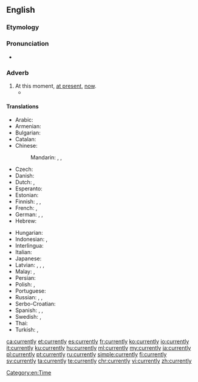 ==English==

===Etymology===
{{suffix|current|ly|lang=en}}

===Pronunciation===
* {{audio|en-us-currently.ogg|Audio (US)|lang=en}}

===Adverb===
{{en-adv}}

# At this moment, [[at present]], [[now]].
#* {{quote-magazine|year=2012|month=March-April
|author=John T. Jost
|title=Social Justice: Is It in Our Nature (and Our Future)?
|volume=100|issue=2|page=162
|magazine={{w|American Scientist}}
|url=http://www.americanscientist.org/bookshelf/pub/social-justice-is-it-in-our-nature-and-our-future
|passage=He draws eclectically on studies of baboons, descriptive anthropological accounts of hunter-gatherer societies and, in a few cases, the fossil record. With this biological framework in place, Corning endeavors to show that the capitalist system as '''currently''' practiced in the United States and elsewhere is manifestly unfair.}}

====Translations====
{{trans-top|At this moment}}
* Arabic: {{t|ar|حالياً|tr=Halíyyan}}
* Armenian: {{t|hy|ներկայումս|sc=Armn}}
* Bulgarian: {{t+|bg|понастоящем}}
* Catalan: {{t+|ca|actualment}}
* Chinese:
*: Mandarin: {{t+|cmn|目前|tr=mùqián|sc=Hani}}, {{t+|cmn|此刻|tr=cǐkè|sc=Hani}}, {{t+|cmn|眼前|tr=yǎnqián|sc=Hani}}
* Czech: {{t|cs|momentálně}}
* Danish: {{t|da|i øjeblikket}}
* Dutch: {{t+|nl|momenteel}}, {{t+|nl|huidig}}
* Esperanto: {{t|eo|momente}}
* Estonian: {{t+|et|praegu}}
* Finnish: {{t+|fi|parhaillaan}}, {{t|fi|parastaikaa}}, {{t|fi|tällä hetkellä}}
* French: {{t+|fr|maintenant}}, {{t+|fr|actuellement}}
* German: {{t+|de|momentan}}, {{t+|de|zur Zeit}}, {{t+|de|zurzeit}}
* Hebrew: {{t|he|כַּיּוֹם|tr=kayóm}}
{{trans-mid}}
* Hungarian: {{t+|hu|jelenleg}}
* Indonesian: {{t+|id|sedang}}, {{t+|id|sekarang}}
* Interlingua: {{t|ia|actualmente}}
* Italian: {{t+|it|attualmente}}
* Japanese: {{t+|ja|現在|alt=現在は|tr=げんざいは, genzai-wa}}
* Latvian: {{t+|lv|tagad}}, {{t|lv|patlaban}}, {{t|lv|pašlaik}}, {{t|lv|pašreiz}}
* Malay: {{t|ms|kini}}, {{t|ms|sekarang}}
* Persian: {{t|fa|در حال حاضر|tr=dar hâl-e hâzer|sc=fa-Arab}}
* Polish: {{t+|pl|obecnie}}, {{t+|pl|aktualnie}}
* Portuguese: {{t+|pt|atualmente}}
* Russian: {{t|ru|в данный момент|tr=v dánnyj momént}}, {{t|ru|в настоящее время|tr=v nastojáščeje vrémja}}, {{t+|ru|сейчас|tr=sejčás}}
* Serbo-Croatian: {{t|sh|тренутно|sc=Cyrl}}
* Spanish: {{t+|es|actualmente}}, {{t+|es|ahora}}, {{t+|es|hoy}}
* Swedish: {{t+|sv|för närvarande}}, {{t+|sv|nu}}
* Thai: {{t-needed|th}}
* Turkish: {{t|tr|şu anda}}, {{t+|tr|halen}}
{{trans-bottom}}

[[Category:en:Time]]

[[ca:currently]]
[[et:currently]]
[[es:currently]]
[[fr:currently]]
[[ko:currently]]
[[io:currently]]
[[it:currently]]
[[ku:currently]]
[[hu:currently]]
[[ml:currently]]
[[my:currently]]
[[ja:currently]]
[[pl:currently]]
[[pt:currently]]
[[ru:currently]]
[[simple:currently]]
[[fi:currently]]
[[sv:currently]]
[[ta:currently]]
[[te:currently]]
[[chr:currently]]
[[vi:currently]]
[[zh:currently]]